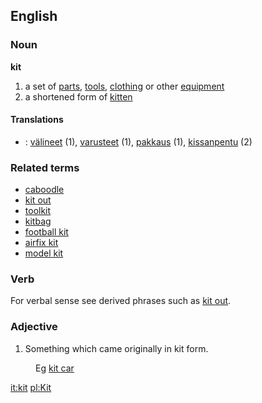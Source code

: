 ==English==
===Noun===
'''kit'''
#a set of [[part]]s, [[tool]]s, [[clothing]] or other [[equipment]]
#a shortened form of [[kitten]]

====Translations====
*{{msg:fi}}: [[välineet]] (1), [[varusteet]] (1), [[pakkaus]] (1), [[kissanpentu]] (2)

===Related terms===
*[[caboodle]]
*[[kit out]]
*[[toolkit]]
*[[kitbag]]
*[[football kit]]
*[[airfix kit]]
*[[model kit]]

===Verb===

<!--#To give someone particular tools or clothing.-->
For verbal sense see derived phrases such as [[kit out]].

===Adjective===

#Something which came originally in kit form.
: Eg [[kit car]]

[[it:kit]]
[[pl:Kit]]